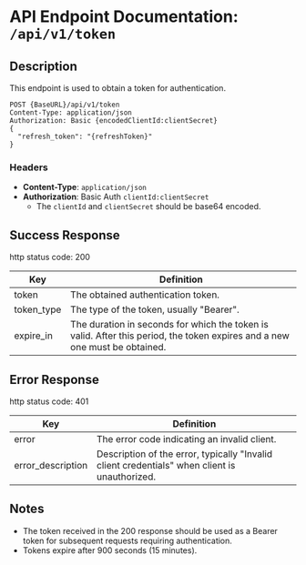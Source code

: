 # API Endpoint Documentation: `/api/v1/token`

## Description
This endpoint is used to obtain a token for authentication.



```http
POST {BaseURL}/api/v1/token
Content-Type: application/json
Authorization: Basic {encodedClientId:clientSecret}
{
  "refresh_token": "{refreshToken}"
}
```
### Headers

- **Content-Type**: `application/json`
- **Authorization**: Basic Auth `clientId:clientSecret`
  - The `clientId` and `clientSecret` should be base64 encoded.
## Success Response
http status code: 200

| Key         | Definition                                                                                                                     |
|-------------|--------------------------------------------------------------------------------------------------------------------------------|
| token       | The obtained authentication token.                                                                                             |
| token_type  | The type of the token, usually "Bearer".                                                                                     |
| expire_in   | The duration in seconds for which the token is valid. After this period, the token expires and a new one must be obtained.  |

## Error Response 
http status code: 401

| Key               | Definition                                                                                  |
|-------------------|---------------------------------------------------------------------------------------------|
| error             | The error code indicating an invalid client.                                                 |
| error_description | Description of the error, typically "Invalid client credentials" when client is unauthorized.|

## Notes
- The token received in the 200 response should be used as a Bearer token for subsequent requests requiring authentication.
- Tokens expire after 900 seconds (15 minutes).
